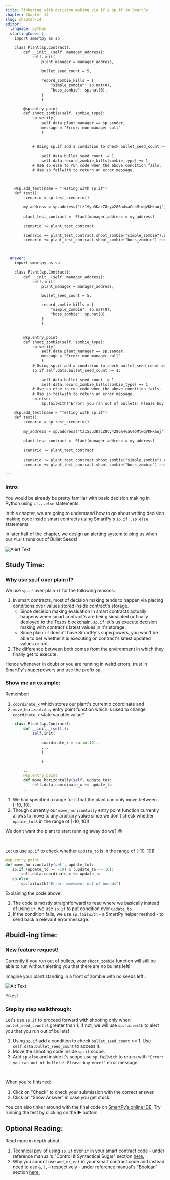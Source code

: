 ```yaml
---
title: Tinkering with decision making via if & sp.if in SmartPy
chapter: Chapter 14
slug: chapter-14
editor:
  language: python
  startingCode: |
    import smartpy as sp

    class Plant(sp.Contract):
        def __init__(self, manager_address):
            self.init(
                plant_manager = manager_address,
               
                bullet_seed_count = 5,
               
                record_zombie_kills = {
                    "simple_zombie": sp.nat(0), 
                    "boss_zombie": sp.nat(0), 
                }
                )

        @sp.entry_point
        def shoot_zombie(self, zombie_type):
            sp.verify(
                self.data.plant_manager == sp.sender, 
                message = "Error: non manager call"
                )
            
            
            # Using sp.if add a condition to check bullet_seed_count >= 1
                
                self.data.bullet_seed_count -= 1
                self.data.record_zombie_kills[zombie_type] += 1
            # Use sp.else to run code when the above condition fails. 
            # Use sp.failwith to return an error message.



    @sp.add_test(name = "Testing with sp.if")
    def test():
        scenario = sp.test_scenario()
        
        my_address = sp.address("tz1Syu3KacZ8cy4286a4vaCeoMtwqVKHkaoj")
        
        plant_test_contract =  Plant(manager_address = my_address)
        
        scenario += plant_test_contract
        
        scenario += plant_test_contract.shoot_zombie("simple_zombie").run(sender = my_address)
        scenario += plant_test_contract.shoot_zombie("boss_zombie").run(sender = my_address)



  answer: |
    import smartpy as sp

    class Plant(sp.Contract):
        def __init__(self, manager_address):
            self.init(
                plant_manager = manager_address,

                bullet_seed_count = 5,

                record_zombie_kills = {
                    "simple_zombie": sp.nat(0), 
                    "boss_zombie": sp.nat(0), 
                }
                )


        @sp.entry_point
        def shoot_zombie(self, zombie_type):
            sp.verify(
                self.data.plant_manager == sp.sender, 
                message = "Error: non manager call"
                )
            # Using sp.if add a condition to check bullet_seed_count >= 1
            sp.if self.data.bullet_seed_count >= 1:
                
                self.data.bullet_seed_count -= 1
                self.data.record_zombie_kills[zombie_type] += 1
            # Use sp.else to run code when the above condition fails. 
            # Use sp.failwith to return an error message. 
            sp.else:
                sp.failwith("Error: you ran out of bullets! Please buy more!")

    @sp.add_test(name = "Testing with sp.if")
    def test():
        scenario = sp.test_scenario()
        
        my_address = sp.address("tz1Syu3KacZ8cy4286a4vaCeoMtwqVKHkaoj")
        
        plant_test_contract =  Plant(manager_address = my_address)
        
        scenario += plant_test_contract
        
        scenario += plant_test_contract.shoot_zombie("simple_zombie").run(sender = my_address)
        scenario += plant_test_contract.shoot_zombie("boss_zombie").run(sender = my_address)

---
```


### Intro: 

You would be already be pretty familiar with basic decision making in Python using `if...else` statements.  

In this chapter, we are going to understand how to go about writing decision making code inside smart contracts using SmartPy's `sp.if..sp.else` statements. 

In later half of the chapter, we design an alerting system to ping us when our `Plant` runs out of Bullet Seeds! 

![Alert Text](https://media.giphy.com/media/Tdpbuz8KP0EpQfJR3T/giphy.gif)


## Study Time: 

### Why use sp.if over plain if? 

We use `sp.if` over plain `if` for the following reasons: 

1. In smart contracts, most of decision making tends to happen via placing conditions over values stored inside contract's storage. 
    * Since decision making evaluation in smart contracts actually happens when smart contract's are being simulated or finally deployed to the Tezos blockchain, `sp.if` let's us execute decision making with contract's latest values in it's storage. 
     * Since plain `if` doesn't have SmartPy's superpowers, you won't be able to bet whether it is executing on contract's latest updated values or not. 
2. The difference between both comes from the environment in which they finally get to execute. 

Hence whenever in doubt or you are running in weird errors, trust in SmartPy's superpowers and use the prefix `sp.`

### Show me an example: 

Remember: 

1. `coordinate_x` which stores our plant's current x coordinate and 
2. `move_horizontally` entry point function which is used to change `coordinate_x` state variable value?

```python
    class Plant(sp.Contract):
        def __init__(self,):
            self.init(
                ....
                coordinate_x = sp.int(0),
                ... 
                }

                )
            
        ...
        @sp.entry_point
        def move_horizontally(self, update_to):
            self.data.coordinate_x += update_to
        ....

```


1. We had specified a range for it that the plant can only move between <span class="string-highlight">[-10, 10]</span>. 
2. Though currently our `move_horizontally` entry point function currently allows to move to any arbitrary value since we don't check whether `update_to` is in the range of <span class="string-highlight">[-10, 10]</span>!

We don't want the plant to start running away do we? 😰 

<br />

Let us use `sp.if` to check whether `update_to` is in the range of <span class="string-highlight">[-10, 10]</span>!:


```python
@sp.entry_point
def move_horizontally(self, update_to):
   sp.if (update_to >= -10) & (update_to <= 10): 
       self.data.coordinate_x += update_to
   sp.else: 
       sp.failwith("Error: movement out of bounds")

```

Explaining the code above: 

1. The code is mostly straightforward to read where we basically instead of using `if`, we use `sp.if` to put condition over `update_to`
2. If the condition fails, we use `sp.failwith` - a SmartPy helper method - to send back a relevant error message. 


## #buidl-ing time:

### New feature request!

Currently if you run out of bullets, your `shoot_zombie` function will still be able to run without alerting you that there are no bullets left!

Imagine your plant standing in a front of zombie with no seeds left.. 

![Alt Text](https://media.giphy.com/media/8FGMkJzTl8m5efHvw0/giphy.gif)

Yikes! 

### Step by step walkthrough:

Let's use `sp.if` to proceed forward with shooting only when `bullet_seed_count` is greater than 1. If not, we will use `sp.failwith` to alert you that you run out of bullets!

1. Using `sp.if` add a condition to check `bullet_seed_count` >= 1. Use `self.data.bullet_seed_count` to access it. 
2. Move the shooting code inside `sp.if` scope. 
3. Add `sp.else` and inside it's scope use `sp.failwith` to return with `"Error: you ran out of bullets! Please buy more!"` error message. 


<br />

When you’re finished:

1. Click on “Check” to check your submission with the correct answer.
2. Click on “Show Answer” in case you get stuck.


You can also tinker around with the final code on [SmartPy’s online IDE](https://smartpy.io/demo/index.html?code=eJzdVE2L2zAQvedXzDoXh6am226XJZBSWAqFpVDobg8tRSjyOFEjS64kb_CW_e8dKXZiJ6Ef0F6qg2PFb97MvPmQZWWsB1dy66sGuANXjUZCcefgveLap67Kro32lgs_mY2ATo4FMCa19IylDlUxhZJrvkTLeJ5bdK4FhhO@ZwGb7v4KpwrcrDWD@SHBlMAD_KJWCj1ziDkTptaebF4eoSwKY3P2YMqFRLaWSjnCfR9gwkmcLCuFLTCZUdKZ5j59NpnCMXhhnPs19HFwm4y62F6TAZJ@DauM1H6noFsZ41vaVsU2bt9U2Fewyu7RyqIZKhiFzbnn2YGW82DhUOdoD0IsSVnCkCTJG2uNnYE2upMeBFcqOUiiezt@GcOdk3oZfMkCqGzAQRidSy@J0xsQKxTrE3V7NYfzfm5kvU_lNHw28DxM_tjiad_BEHyiPz73RP8CT_q2IUUMIaKiX0rJ1ppyzBE2K6QcVwh8Ye6xl3fBpXIZHFOEDxvpV5EGfW01cA0YqtCVJeurElzOhlnsSdKufI2pwRKPqT2YohXbndHkIie_i7qB0lg8S6gdR6PQiVQo5tH5VPMyNsItXUIdcxTSydgOa7qTRWjSCG170QnU3EoDscHCF9b9lW47JT7KphviLbC9pIl_OP_Q1C9uuPh0JZqL51eX_OKeX6N55zffPt68XXPzNekRbds6@hHtAiLGdisd7IuwQXZ@exy7mKmwJ_j2wPEYbm0TqhPnEi47MX@HJhvM8sFymWTUNul2Hk@E@WfU_VX0V4n_@5i7Kt9pYcqSFnKc38IoZTZxj_Wo4yqk@cwDRsexD@A4@nzJpc7gdiUdbGiBwFLSBtjN8tbNP1Non8rPHz8ALlZvYQ--). Try running the test by clicking on the ▶️ button!


## Optional Reading: 

Read more in depth about: 

1. Technical pov of using `sp.if` over `if` in your smart contract code - under reference manual's "Control & Syntactical Sugar" section [here.](https://smartpy.io/demo/reference.html#_control_and_syntactic_sugar)
2. Why you cannot use `and`, `or`, `not` in your smart contract code and instead need to use `&`, `|`, `~` respectively - under reference manual's "Boolean" section [here.](https://smartpy.io/demo/reference.html#_booleans)